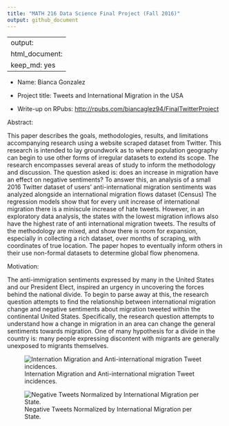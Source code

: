 ```yaml
---
title: "MATH 216 Data Science Final Project (Fall 2016)"
output: github_document
---
```


---
output: 
  html_document: 
    keep_md: yes
---


* Name: Bianca Gonzalez

* Project title: Tweets and International Migration in the USA

* Write-up on RPubs: <http://rpubs.com/biancaglez94/FinalTwitterProject>

Abstract: 

This paper describes the goals, methodologies, results, and limitations accompanying research using a website scraped dataset from Twitter. This research is intended to lay groundwork as to where population geography can begin to use other forms of irregular datasets to extend its scope. The research encompasses several areas of study to inform the methodology and discussion. The question asked is: does an increase in migration have an effect on negative sentiments? To answer this, an analysis of a small 2016 Twitter dataset of users’ anti-international migration sentiments was analyzed alongside an international migration flows dataset (Census) The regression models show that for every unit increase of international migration there is a miniscule increase of hate tweets. However, in an exploratory data analysis, the states with the lowest migration inflows also have the highest rate of anti international migration tweets. The results of the methodology are mixed, and show there is room for expansion, especially in collecting a rich dataset, over months of scraping, with coordinates of true location. The paper hopes to eventually inform others in their use non-formal datasets to determine global flow phenomena.  


Motivation:

The anti-immigration sentiments expressed by many in the United States and our President Elect, inspired an urgency in uncovering the forces behind the national divide. To begin to parse away at this, the research question attempts to find the relationship between international migration change and negative sentiments about migration tweeted within the continental United States. Specifically, the research question attempts to understand how a change in migration in an area can change the general sentiments towards migration. One of many hypothesis for a divide in the country is: many people expressing discontent with migrants are generally unexposed to migrants themselves.

![Internation Migration and Anti-international migration Tweet incidences.](screen1.png)

![Negative Tweets Normalized by International Migration per State.](screen2.png) 
